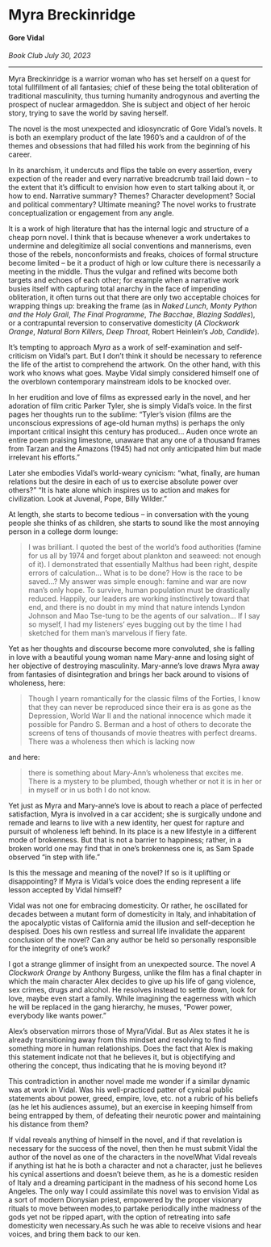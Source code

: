 # Myra Breckinridge

#### Gore Vidal {.unlisted}

*Book Club July 30, 2023*

---

Myra Breckinridge is a warrior woman who has set herself on a quest for total 
fullfillment of all fantasies; chief of these being the total obliteration of 
traditional masculinity, thus turning humanity androgynous and averting the 
prospect of nuclear armageddon. She is subject and object of her heroic story, 
trying to save the world by saving herself.

The novel is the most unexpected and idiosyncratic of Gore Vidal's novels. It 
is both an exemplary product of the late 1960's and a cauldron of of the themes 
and obsessions that had filled his work from the beginning of his career.

In its anarchism, it undercuts and flips the table on every assertion, every 
expection of the reader and every narrative breadcrumb trail laid down -- to the 
extent that it's difficult to envision how even to start talking about it, or 
how to end.  Narrative summary? Themes? Character development? Social and 
political commentary? Ultimate meaning? The novel works to frustrate 
conceptualization or engagement from any angle.

It is a work of high literature that has the internal logic and structure of a 
cheap porn novel.  I think that is because whenever a work undertakes to 
undermine and delegitimize all social conventions and mannerisms, even those of 
the rebels, nonconformists and freaks, choices of formal structure become 
limited -- be it a product of high or low culture there is necessarily a meeting 
in the middle. Thus the vulgar and refined wits become both targets and echoes 
of each other; for example when a narrative work busies itself with capturing 
total anarchy in the face of impending obliteration, it often turns out that 
there are only two acceptable choices for wrapping things up: breaking the frame 
(as in *Naked Lunch*, *Monty Python and the Holy Grail*, *The Final Programme*, 
*The Bacchae*, *Blazing Saddles*), or a contrapuntal reversion to conservative 
domesticity (*A Clockwork Orange*, *Natural Born Killers*, *Deep Throat*, Robert 
Heinlein's *Job*, *Candide*).

It's tempting to approach *Myra* as a work of self-examination and 
self-criticism on Vidal's part.  But I don't think it should be necessary to 
reference the life of the artist to comprehend the artwork. On the other hand, 
with this work who knows what goes.  Maybe Vidal simply considered himself one 
of the overblown contemporary mainstream idols to be knocked over.

In her erudition and love of films as expressed early in the novel, and her 
adoration of film critic Parker Tyler, she is simply Vidal's voice. In the first 
pages her thoughts run to the sublime: "Tyler's vision (films are the 
unconscious expressions of age-old human myths) is perhaps the only important 
critical insight this century has produced... Auden once wrote an entire poem 
praising limestone, unaware that any one of a thousand frames from Tarzan and 
the Amazons (1945) had not only anticipated him but made irrelevant his 
efforts."

Later she embodies Vidal's world-weary cynicism: "what, finally, are human 
relations but the desire in each of us to exercise absolute power over others?" 
"It is hate alone which inspires us to action and makes for civilization. Look 
at Juvenal, Pope, Billy Wilder."

At length, she starts to become tedious -- in conversation with the young 
people she thinks of as children, she starts to sound like the most annoying 
person in a college dorm lounge:

> I was brilliant. I quoted the best of the world’s food authorities (famine 
for us all by 1974 and forget about plankton and seaweed: not enough of it). I 
demonstrated that essentially Malthus had been right, despite errors of 
calculation... What is to be done? How is the race to be saved...? My answer 
was simple enough: famine and war are now man’s only hope. To survive, human 
population must be drastically reduced. Happily, our leaders are working 
instinctively toward that end, and there is no doubt in my mind that nature 
intends Lyndon Johnson and Mao Tse-tung to be the agents of our salvation... If 
I say so myself, I had my listeners’ eyes bugging out by the time I had 
sketched for them man’s marvelous if fiery fate.

Yet as her thoughts and discourse become more convoluted, she is falling in 
love with a beautiful young woman name Mary-anne and losing sight of her 
objective of destroying masculinity. Mary-anne's love draws Myra away from 
fantasies of disintegration and brings her back around to visions of 
wholeness, here:

> Though I yearn romantically for the classic films of the Forties, I know 
that they can never be reproduced since their era is as gone as the Depression, 
World War II and the national innocence which made it possible for Pandro S. 
Berman and a host of others to decorate the screens of tens of thousands of 
movie theatres with perfect dreams. There was a wholeness then which is lacking 
now

and here:

> there is something about Mary-Ann’s wholeness that excites me. There is a 
mystery to be plumbed, though whether or not it is in her or in myself or in us 
both I do not know.

Yet just as Myra and Mary-anne's love is about to reach a place of perfected 
satisfaction, Myra is involved in a car accident; she is surgically undone and 
remade and learns to live with a new identity, her quest for rapture and 
pursuit of wholeness left behind.  In its place is a new lifestyle in a 
different mode of brokenness. But that is not a barrier to happiness; 
rather, in a broken world one may find that in one's brokenness one is, as Sam 
Spade observed "in step with life."

Is this the message and meaning of the novel?  If so is it uplifting or 
disappointing? If Myra is Vidal's voice does the ending represent a life lesson 
accepted by Vidal himself?

Vidal was not one for embracing domesticity. Or rather, he oscillated 
for decades between a mutant form of domesticity in Italy, and inhabitation of 
the apocalyptic vistas of California amid the illusion and self-deception he 
despised. Does his own restless and surreal life invalidate the apparent 
conclusion of the novel? Can any author be held so personally responsible for 
the integrity of one's work?

I got a strange glimmer of insight from an unexpected source.  The novel *A 
Clockwork Orange* by Anthony Burgess, unlike the film has a final chapter in 
which the main character Alex decides to give up his life of gang violence, sex 
crimes, drugs and alcohol. He resolves instead to settle down, look for love, 
maybe even start a family. While imagining the eagerness with which he will be 
replaced in the gang hierarchy, he muses, "Power power, everybody like wants 
power."

Alex's observation mirrors those of Myra/Vidal. But as Alex states it he is 
already transitioning away from this mindset and resolving to find something 
more in human relationships. Does the fact that Alex is making this statement 
indicate not that he believes it, but is objectifying and othering the concept, 
thus indicating that he is moving beyond it?

This contradiction in another novel made me wonder if a similar dynamic was at 
work in Vidal.  Was his well-practiced patter of cynical public statements 
about power, greed, empire, love, etc. not a rubric of his beliefs (as he let 
his audiences assume), but an exercise in keeping himself from being entrapped 
by them, of defeating their neurotic power and maintaining his distance from 
them?

If vidal reveals anything of himself in the novel, and if that revelation is 
necessary for the success of the novel, then then he must submit Vidal the 
author of the novel as one of the characters in the novelWhat Vidal reveals if 
anything ist hat he is both a character and not a character, just he believes 
his cynical assertions and doesn't beieve them, as he is a domestic residen of 
Italy and a dreaming participant in the madness of his second home Los Angeles. 
The only way I could assimilate this novel was to envision Vidal as a sort of 
modern Dionysian priest, empowered by the proper visionary rituals to move 
between modes,to partake periodically inthe madness of the gods yet not be 
ripped apart, with the option of retreating into safe domesticity wen 
necessary.As such he was able to receive visions and hear voices, and bring 
them back to our ken.
